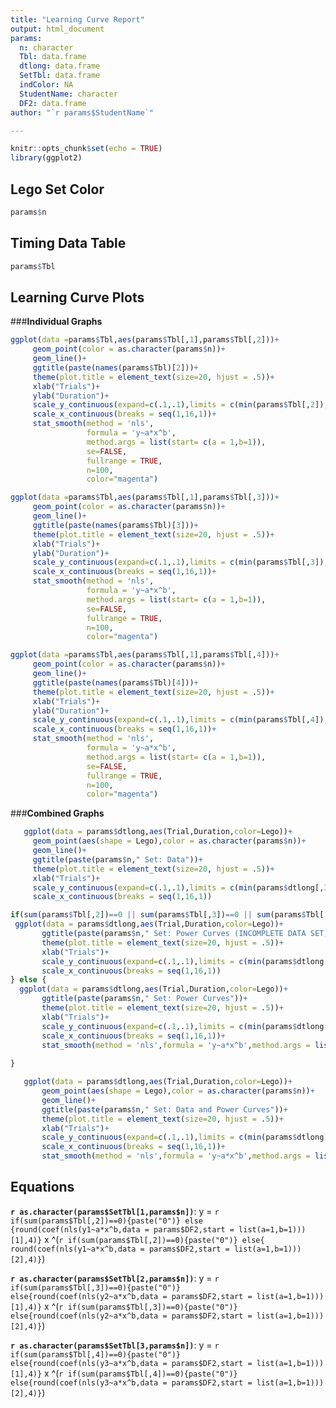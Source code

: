 ---
title: "Learning Curve Report"
output: html_document
params: 
  n: character
  Tbl: data.frame
  dtlong: data.frame
  SetTbl: data.frame
  indColor: NA
  StudentName: character
  DF2: data.frame
author: "`r params$StudentName`"

---
```{r setup, include=FALSE}
knitr::opts_chunk$set(echo = TRUE)
library(ggplot2)
```

## Lego Set Color 

```{r echo=FALSE}
params$n
```

## Timing Data Table

```{r echo=FALSE}
params$Tbl
```


## Learning Curve Plots
###**Individual Graphs**

```{r echo=FALSE,warning=FALSE,message=FALSE}
   
ggplot(data =params$Tbl,aes(params$Tbl[,1],params$Tbl[,2]))+
     geom_point(color = as.character(params$n))+
     geom_line()+
     ggtitle(paste(names(params$Tbl)[2]))+
     theme(plot.title = element_text(size=20, hjust = .5))+
     xlab("Trials")+
     ylab("Duration")+
     scale_y_continuous(expand=c(.1,.1),limits = c(min(params$Tbl[,2]),NA))+
     scale_x_continuous(breaks = seq(1,16,1))+
     stat_smooth(method = 'nls',
                 formula = 'y~a*x^b',
                 method.args = list(start= c(a = 1,b=1)),
                 se=FALSE,
                 fullrange = TRUE,
                 n=100,
                 color="magenta")
```


```{r echo=FALSE,warning=FALSE,message=FALSE}
ggplot(data =params$Tbl,aes(params$Tbl[,1],params$Tbl[,3]))+
     geom_point(color = as.character(params$n))+
     geom_line()+
     ggtitle(paste(names(params$Tbl)[3]))+
     theme(plot.title = element_text(size=20, hjust = .5))+
     xlab("Trials")+
     ylab("Duration")+
     scale_y_continuous(expand=c(.1,.1),limits = c(min(params$Tbl[,3]),NA))+
     scale_x_continuous(breaks = seq(1,16,1))+
     stat_smooth(method = 'nls',
                 formula = 'y~a*x^b',
                 method.args = list(start= c(a = 1,b=1)),
                 se=FALSE,
                 fullrange = TRUE,
                 n=100,
                 color="magenta")
```


```{r echo=FALSE,warning=FALSE,message=FALSE}
ggplot(data =params$Tbl,aes(params$Tbl[,1],params$Tbl[,4]))+
     geom_point(color = as.character(params$n))+
     geom_line()+
     ggtitle(paste(names(params$Tbl)[4]))+
     theme(plot.title = element_text(size=20, hjust = .5))+
     xlab("Trials")+
     ylab("Duration")+
     scale_y_continuous(expand=c(.1,.1),limits = c(min(params$Tbl[,4]),NA))+
     scale_x_continuous(breaks = seq(1,16,1))+
     stat_smooth(method = 'nls',
                 formula = 'y~a*x^b',
                 method.args = list(start= c(a = 1,b=1)),
                 se=FALSE,
                 fullrange = TRUE,
                 n=100,
                 color="magenta")
```


###**Combined Graphs**

```{r echo=FALSE,warning=FALSE,message=FALSE}
   ggplot(data = params$dtlong,aes(Trial,Duration,color=Lego))+
     geom_point(aes(shape = Lego),color = as.character(params$n))+
     geom_line()+
     ggtitle(paste(params$n," Set: Data"))+
     theme(plot.title = element_text(size=20, hjust = .5))+
     xlab("Trials")+
     scale_y_continuous(expand=c(.1,.1),limits = c(min(params$dtlong[,3]),NA))+
     scale_x_continuous(breaks = seq(1,16,1))
```


```{r echo=FALSE,warning=FALSE,message=FALSE}
if(sum(params$Tbl[,2])==0 || sum(params$Tbl[,3])==0 || sum(params$Tbl[,4])==0) {   
 ggplot(data = params$dtlong,aes(Trial,Duration,color=Lego))+
       ggtitle(paste(params$n," Set: Power Curves (INCOMPLETE DATA SET)"))+
       theme(plot.title = element_text(size=20, hjust = .5))+
       xlab("Trials")+
       scale_y_continuous(expand=c(.1,.1),limits = c(min(params$dtlong[,3]),NA))+
       scale_x_continuous(breaks = seq(1,16,1))
} else {
  ggplot(data = params$dtlong,aes(Trial,Duration,color=Lego))+
       ggtitle(paste(params$n," Set: Power Curves"))+
       theme(plot.title = element_text(size=20, hjust = .5))+
       xlab("Trials")+
       scale_y_continuous(expand=c(.1,.1),limits = c(min(params$dtlong[,3]),NA))+
       scale_x_continuous(breaks = seq(1,16,1))+ 
       stat_smooth(method = 'nls',formula = 'y~a*x^b',method.args = list(start= c(a = 1,b=1)),se=FALSE,fullrange = TRUE,n=100)
 
}
```


```{r echo=FALSE,warning=FALSE,message=FALSE}
   ggplot(data = params$dtlong,aes(Trial,Duration,color=Lego))+
       geom_point(aes(shape = Lego),color = as.character(params$n))+
       geom_line()+
       ggtitle(paste(params$n," Set: Data and Power Curves"))+
       theme(plot.title = element_text(size=20, hjust = .5))+
       xlab("Trials")+
       scale_y_continuous(expand=c(.1,.1),limits = c(min(params$dtlong[,3]),NA))+
       scale_x_continuous(breaks = seq(1,16,1))+
       stat_smooth(method = 'nls',formula = 'y~a*x^b',method.args = list(start= c(a = 1,b=1)),se=FALSE,fullrange = TRUE,n=100)
```



## Equations

**`r as.character(params$SetTbl[1,params$n])`**: y = `r if(sum(params$Tbl[,2])==0){paste("0")} else {round(coef(nls(y1~a*x^b,data = params$DF2,start = list(a=1,b=1)))[1],4)}` x ^(`r if(sum(params$Tbl[,2])==0){paste("0")} else{ round(coef(nls(y1~a*x^b,data = params$DF2,start = list(a=1,b=1)))[2],4)}`) 

**`r as.character(params$SetTbl[2,params$n])`**: y = `r if(sum(params$Tbl[,3])==0){paste("0")} else{round(coef(nls(y2~a*x^b,data = params$DF2,start = list(a=1,b=1)))[1],4)}` x ^(`r if(sum(params$Tbl[,3])==0){paste("0")} else{round(coef(nls(y2~a*x^b,data = params$DF2,start = list(a=1,b=1)))[2],4)}`) 

**`r as.character(params$SetTbl[3,params$n])`**: y = `r if(sum(params$Tbl[,4])==0){paste("0")} else{round(coef(nls(y3~a*x^b,data = params$DF2,start = list(a=1,b=1)))[1],4)}` x ^(`r if(sum(params$Tbl[,4])==0){paste("0")} else{round(coef(nls(y3~a*x^b,data = params$DF2,start = list(a=1,b=1)))[2],4)}`) 

